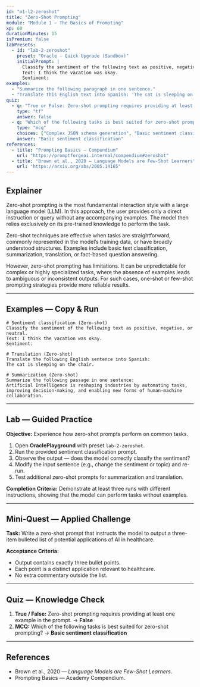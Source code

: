 ```yaml
---
id: "m1-l2-zeroshot"
title: "Zero-Shot Prompting"
module: "Module 1 — The Basics of Prompting"
xp: 60
durationMinutes: 15
isPremium: false
labPresets:
  - id: "lab-2-zeroshot"
    preset: "Oracle - Quick Upgrade (Sandbox)"
    initialPrompt: |
      Classify the sentiment of the following text as positive, negative, or neutral.
      Text: I think the vacation was okay.
      Sentiment:
examples:
  - "Summarize the following paragraph in one sentence."
  - "Translate this English text into Spanish: 'The cat is sleeping on the chair.'"
quiz:
  - q: "True or False: Zero-shot prompting requires providing at least one example in the prompt."
    type: "tf"
    answer: false
  - q: "Which of the following tasks is best suited for zero-shot prompting?"
    type: "mcq"
    choices: ["Complex JSON schema generation", "Basic sentiment classification", "Nuanced legal reasoning", "Domain-specific rare event detection"]
    answer: "Basic sentiment classification"
references:
  - title: "Prompting Basics — Compendium"
    url: "https://promptforgeai.internal/compendium#zeroshot"
  - title: "Brown et al., 2020 — Language Models are Few-Shot Learners"
    url: "https://arxiv.org/abs/2005.14165"
---
```


<LessonHeader title="Zero-Shot Prompting" xp={60} duration={15} belt="White" />

## Explainer

Zero-shot prompting is the most fundamental interaction style with a large language model (LLM). In this approach, the user provides only a direct instruction or query without any accompanying examples. The model then relies exclusively on its pre-trained knowledge to perform the task.

Zero-shot techniques are effective when tasks are straightforward, commonly represented in the model’s training data, or have broadly understood structures. Examples include basic text classification, summarization, translation, or fact-based question answering.

However, zero-shot prompting has limitations. It can be unpredictable for complex or highly specialized tasks, where the absence of examples leads to ambiguous or inconsistent outputs. For such cases, one-shot or few-shot prompting strategies provide more reliable results.

---

## Examples — Copy & Run

```text
# Sentiment classification (Zero-shot)
Classify the sentiment of the following text as positive, negative, or neutral.
Text: I think the vacation was okay.
Sentiment:

# Translation (Zero-shot)
Translate the following English sentence into Spanish:
The cat is sleeping on the chair.

# Summarization (Zero-shot)
Summarize the following passage in one sentence:
Artificial Intelligence is reshaping industries by automating tasks, improving decision-making, and enabling new forms of human-machine collaboration.
```

---

## Lab — Guided Practice

**Objective:** Experience how zero-shot prompts perform on common tasks.

1. Open **OraclePlayground** with preset `lab-2-zeroshot`.
2. Run the provided sentiment classification prompt.
3. Observe the output — does the model correctly classify the sentiment?
4. Modify the input sentence (e.g., change the sentiment or topic) and re-run.
5. Test additional zero-shot prompts for summarization and translation.

**Completion Criteria:** Demonstrate at least three runs with different instructions, showing that the model can perform tasks without examples.

---

## Mini-Quest — Applied Challenge

**Task:** Write a zero-shot prompt that instructs the model to output a three-item bulleted list of potential applications of AI in healthcare.

**Acceptance Criteria:**
- Output contains exactly three bullet points.
- Each point is a distinct application relevant to healthcare.
- No extra commentary outside the list.

---

## Quiz — Knowledge Check

1. **True / False:** Zero-shot prompting requires providing at least one example in the prompt. → **False**
2. **MCQ:** Which of the following tasks is best suited for zero-shot prompting? → **Basic sentiment classification**

---

## References

- Brown et al., 2020 — *Language Models are Few-Shot Learners*.  
- Prompting Basics — Academy Compendium.

